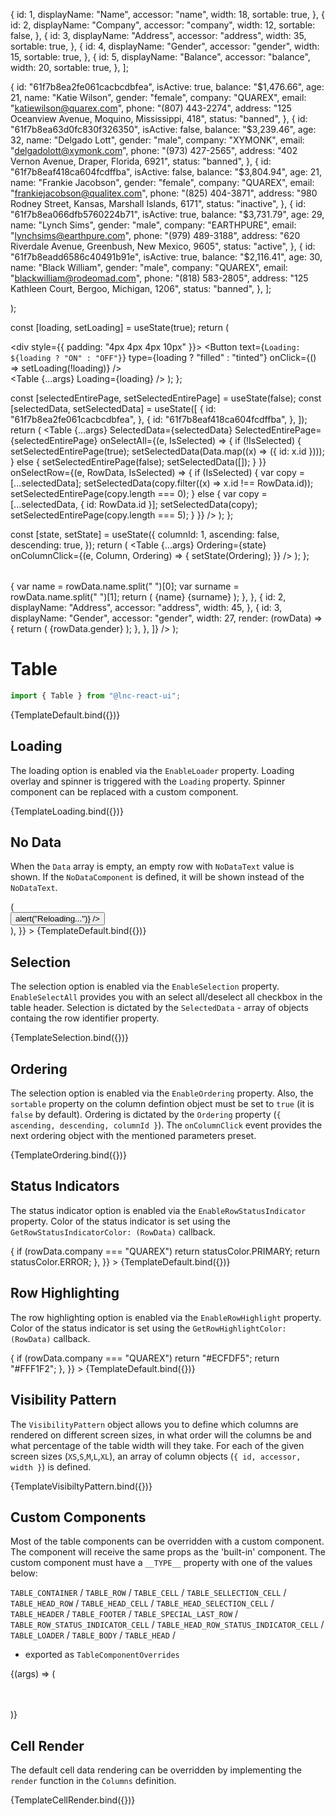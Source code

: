 
<Meta title="Data Display/Table" component={Table} />

  {
    id: 1,
    displayName: "Name",
    accessor: "name",
    width: 18,
    sortable: true,
  },
  {
    id: 2,
    displayName: "Company",
    accessor: "company",
    width: 12,
    sortable: false,
  },
  {
    id: 3,
    displayName: "Address",
    accessor: "address",
    width: 35,
    sortable: true,
  },
  {
    id: 4,
    displayName: "Gender",
    accessor: "gender",
    width: 15,
    sortable: true,
  },
  {
    id: 5,
    displayName: "Balance",
    accessor: "balance",
    width: 20,
    sortable: true,
  },
];

  {
    id: "61f7b8ea2fe061cacbcdbfea",
    isActive: true,
    balance: "$1,476.66",
    age: 21,
    name: "Katie Wilson",
    gender: "female",
    company: "QUAREX",
    email: "katiewilson@quarex.com",
    phone: "(807) 443-2274",
    address: "125 Oceanview Avenue, Moquino, Mississippi, 418",
    status: "banned",
  },
  {
    id: "61f7b8ea63d0fc830f326350",
    isActive: false,
    balance: "$3,239.46",
    age: 32,
    name: "Delgado Lott",
    gender: "male",
    company: "XYMONK",
    email: "delgadolott@xymonk.com",
    phone: "(973) 427-2565",
    address: "402 Vernon Avenue, Draper, Florida, 6921",
    status: "banned",
  },
  {
    id: "61f7b8eaf418ca604fcdffba",
    isActive: false,
    balance: "$3,804.94",
    age: 21,
    name: "Frankie Jacobson",
    gender: "female",
    company: "QUAREX",
    email: "frankiejacobson@qualitex.com",
    phone: "(825) 404-3871",
    address: "980 Rodney Street, Kansas, Marshall Islands, 6171",
    status: "inactive",
  },
  {
    id: "61f7b8ea066dfb5760224b71",
    isActive: true,
    balance: "$3,731.79",
    age: 29,
    name: "Lynch Sims",
    gender: "male",
    company: "EARTHPURE",
    email: "lynchsims@earthpure.com",
    phone: "(979) 489-3188",
    address: "620 Riverdale Avenue, Greenbush, New Mexico, 9605",
    status: "active",
  },
  {
    id: "61f7b8eadd6586c40491b91e",
    isActive: true,
    balance: "$2,116.41",
    age: 30,
    name: "Black William",
    gender: "male",
    company: "QUAREX",
    email: "blackwilliam@rodeomad.com",
    phone: "(818) 583-2805",
    address: "125 Kathleen Court, Bergoo, Michigan, 1206",
    status: "banned",
  },
];


  <Table
    {...args}
    VisibilityPattern={{
      XS: [
        {
          id: 1,
          accessor: "name",
          width: 100,
        },
      ],
      S: [
        {
          id: 2,
          accessor: "company",
          width: 40,
        },
        {
          id: 1,
          accessor: "name",
          width: 60,
        },
      ],
      M: [
        {
          id: 2,
          accessor: "company",
          width: 15,
        },
        {
          id: 3,
          accessor: "address",
          width: 10,
        },
        {
          id: 1,
          accessor: "name",
          width: 75,
        },
      ],
      L: [
        {
          id: 5,
          accessor: "balance",
          width: 15,
        },
        {
          id: 3,
          accessor: "address",
          width: 25,
        },
        {
          id: 2,
          accessor: "company",
          width: 15,
        },
        {
          id: 1,
          accessor: "name",
          width: 45,
        },
      ],
      XL: [
        {
          id: 1,
          accessor: "name",
          width: 18,
        },
        {
          id: 2,
          accessor: "company",
          width: 12,
        },
        {
          id: 3,
          accessor: "address",
          width: 40,
        },
        {
          id: 4,
          accessor: "gender",
          width: 15,
        },
        {
          id: 5,
          accessor: "balance",
          width: 15,
        },
      ],
    }}
  />
);

  const [loading, setLoading] = useState(true);
  return (
    <div>
      <div style={{ padding: "4px 4px 4px 10px" }}>
        <Button
          text={`Loading: ${loading ? "ON" : "OFF"}`}
          type={loading ? "filled" : "tinted"}
          onClick={() => setLoading(!loading)}
        />
      </div>
      <Table {...args} Loading={loading} />
    </div>
  );
};

  const [selectedEntirePage, setSelectedEntirePage] = useState(false);
  const [selectedData, setSelectedData] = useState([
    {
      id: "61f7b8ea2fe061cacbcdbfea",
    },
    {
      id: "61f7b8eaf418ca604fcdffba",
    },
  ]);
  return (
    <Table
      {...args}
      SelectedData={selectedData}
      SelectedEntirePage={selectedEntirePage}
      onSelectAll={(e, IsSelected) => {
        if (!IsSelected) {
          setSelectedEntirePage(true);
          setSelectedData(Data.map((x) => ({ id: x.id })));
        } else {
          setSelectedEntirePage(false);
          setSelectedData([]);
        }
      }}
      onSelectRow={(e, RowData, IsSelected) => {
        if (IsSelected) {
          var copy = [...selectedData];
          setSelectedData(copy.filter((x) => x.id !== RowData.id));
          setSelectedEntirePage(copy.length === 0);
        } else {
          var copy = [...selectedData, { id: RowData.id }];
          setSelectedData(copy);
          setSelectedEntirePage(copy.length === 5);
        }
      }}
    />
  );
};

  const [state, setState] = useState({
    columnId: 1,
    ascending: false,
    descending: true,
  });
  return (
    <Table
      {...args}
      Ordering={state}
      onColumnClick={(e, Column, Ordering) => {
        setState(Ordering);
      }}
    />
  );
};

  <Table
    {...args}
    Columns={[
      {
        id: 1,
        displayName: "Name",
        accessor: "name",
        width: 28,
        render: (rowData) => {
          var name = rowData.name.split(" ")[0];
          var surname = rowData.name.split(" ")[1];
          return (
            <span>
              {name}
              <span style={{ fontWeight: "bold", paddingLeft: "5px" }}>
                {surname}
              </span>
            </span>
          );
        },
      },
      {
        id: 2,
        displayName: "Address",
        accessor: "address",
        width: 45,
      },
      {
        id: 3,
        displayName: "Gender",
        accessor: "gender",
        width: 27,
        render: (rowData) => {
          return (
            <span
              style={{
                backgroundColor:
                  rowData.gender === "female" ? "#e36bbf" : "#4992d6",
                color: "white",
                padding: "4px 8px",
                borderRadius: "100px",
              }}
            >
              {rowData.gender}
            </span>
          );
        },
      },
    ]}
  />
);

# Table

```jsx
import { Table } from "@lnc-react-ui";
```

<Canvas>
  <Story
    name="Default"
    args={{
      ID: "UsersTable",
      RowIdentifier: "id",
      Columns: Columns,
      Data: Data,
    }}
  >
    {TemplateDefault.bind({})}
  </Story>
</Canvas>

<ArgsTable story="Default" />

## Loading

The loading option is enabled via the `EnableLoader` property.
Loading overlay and spinner is triggered with the `Loading` property.
Spinner component can be replaced with a custom component.

<Canvas>
  <Story
    name="Loading"
    args={{
      ID: "UsersTable",
      RowIdentifier: "id",
      EnableLoader: true,
      Loading: true,
      Columns: Columns,
      Data: Data,
    }}
  >
    {TemplateLoading.bind({})}
  </Story>
</Canvas>

## No Data

When the `Data` array is empty, an empty row with `NoDataText` value is shown.
If the `NoDataComponent` is defined, it will be shown instead of the `NoDataText`.

<Canvas>
  <Story
    name="No Data"
    args={{
      ID: "UsersTable",
      RowIdentifier: "id",
      Columns: Columns,
      Data: [],
      NoDataText: "",
      NoDataComponent: () => (
        <div
          style={{
            padding: "6px",
            display: "flex",
            justifyContent: "center",
          }}
        >
          <Button
            size="small"
            color="warning"
            type="basic"
            text="No data avaliable. Reload ?"
            onClick={() => alert("Reloading...")}
          />
        </div>
      ),
    }}
  >
    {TemplateDefault.bind({})}
  </Story>
</Canvas>

## Selection

The selection option is enabled via the `EnableSelection` property.
`EnableSelectAll` provides you with an select all/deselect all checkbox in the table header.
Selection is dictated by the `SelectedData` - array of objects containg the row identifier property.

<Canvas>
  <Story
    name="Selection"
    args={{
      ID: "UsersTable",
      RowIdentifier: "id",
      EnableSelection: true,
      EnableSelectAll: true,
      Columns: Columns,
      Data: Data,
    }}
  >
    {TemplateSelection.bind({})}
  </Story>
</Canvas>

## Ordering

The selection option is enabled via the `EnableOrdering` property.
Also, the `sortable` property on the column defintion object must be set to `true` (it is `false` by default).
Ordering is dictated by the `Ordering` property (`{ ascending, descending, columnId }`).
The `onColumnClick` event provides the next ordering object with the mentioned parameters preset.

<Canvas>
  <Story
    name="Ordering"
    args={{
      ID: "UsersTable",
      RowIdentifier: "id",
      EnableOrdering: true,
      Columns: Columns,
      Data: Data,
    }}
  >
    {TemplateOrdering.bind({})}
  </Story>
</Canvas>

## Status Indicators

The status indicator option is enabled via the `EnableRowStatusIndicator` property.
Color of the status indicator is set using the `GetRowStatusIndicatorColor: (RowData)` callback.

<Canvas>
  <Story
    name="Status Indicators"
    args={{
      ID: "UsersTable",
      RowIdentifier: "id",
      Columns: Columns,
      Data: Data,
      EnableRowStatusIndicator: true,
      GetRowStatusIndicatorColor: (rowData) => {
        if (rowData.company === "QUAREX") return statusColor.PRIMARY;
        return statusColor.ERROR;
      },
    }}
  >
    {TemplateDefault.bind({})}
  </Story>
</Canvas>

## Row Highlighting

The row highlighting option is enabled via the `EnableRowHighlight` property.
Color of the status indicator is set using the `GetRowHighlightColor: (RowData)` callback.

<Canvas>
  <Story
    name="Row Highlighting"
    args={{
      ID: "UsersTable",
      RowIdentifier: "id",
      Columns: Columns,
      Data: Data,
      EnableRowHighlight: true,
      GetRowHighlightColor: (rowData) => {
        if (rowData.company === "QUAREX") return "#ECFDF5";
        return "#FFF1F2";
      },
    }}
  >
    {TemplateDefault.bind({})}
  </Story>
</Canvas>

## Visibility Pattern

The `VisibilityPattern` object allows you to define which columns are rendered on different screen sizes,
in what order will the columns be and what percentage of the table width will they take.
For each of the given screen sizes (`XS`,`S`,`M`,`L`,`XL`), an array of column objects (`{ id, accessor, width }`)
is defined.

<Canvas>
  <Story
    name="Visibility Pattern"
    args={{
      ID: "UsersTable",
      RowIdentifier: "id",
      Columns: Columns,
      Data: Data,
    }}
  >
    {TemplateVisibiltyPattern.bind({})}
  </Story>
</Canvas>

## Custom Components

Most of the table components can be overridden with a custom component.
The component will receive the same props as the 'built-in' component.
The custom component must have a `__TYPE__` property with one of the values below:

`TABLE_CONTAINER` /
`TABLE_ROW` /
`TABLE_CELL` /
`TABLE_SELLECTION_CELL` /
`TABLE_HEAD_ROW` /
`TABLE_HEAD_CELL` /
`TABLE_HEAD_SELECTION_CELL` /
`TABLE_HEADER` /
`TABLE_FOOTER` /
`TABLE_SPECIAL_LAST_ROW` /
`TABLE_ROW_STATUS_INDICATOR_CELL` /
`TABLE_HEAD_ROW_STATUS_INDICATOR_CELL` /
`TABLE_LOADER` /
`TABLE_BODY` /
`TABLE_HEAD` /

- exported as `TableComponentOverrides`

<Canvas withSource="open">
  <Story
    name="Custom Components"
    args={{
      ID: "CustomComponents",
      RowIdentifier: "id",
      Columns: Columns,
      Data: Data,
      VisibilityPattern: {
        XS: [
          {
            id: 1,
            accessor: "name",
            width: 30,
          },
          {
            id: 2,
            accessor: "company",
            width: 30,
          },
          {
            id: 5,
            accessor: "balance",
            width: 40,
          },
        ],
        S: [
          {
            id: 1,
            accessor: "name",
            width: 30,
          },
          {
            id: 2,
            accessor: "company",
            width: 30,
          },
          {
            id: 5,
            accessor: "balance",
            width: 40,
          },
        ],
        M: [
          {
            id: 1,
            accessor: "name",
            width: 30,
          },
          {
            id: 2,
            accessor: "company",
            width: 30,
          },
          {
            id: 5,
            accessor: "balance",
            width: 40,
          },
        ],
        L: [
          {
            id: 1,
            accessor: "name",
            width: 30,
          },
          {
            id: 2,
            accessor: "company",
            width: 30,
          },
          {
            id: 5,
            accessor: "balance",
            width: 40,
          },
        ],
        XL: [
          {
            id: 1,
            accessor: "name",
            width: 30,
          },
          {
            id: 2,
            accessor: "company",
            width: 30,
          },
          {
            id: 5,
            accessor: "balance",
            width: 40,
          },
        ],
      },
    }}
  >
    {(args) => (
      <Table {...args}>
        <CustomTableHeader />
        <CustomTableCell />
        <CustomTableFooter />
      </Table>
    )}
  </Story>
</Canvas>

## Cell Render

The default cell data rendering can be overridden by
implementing the `render` function in the `Columns` definition.

<Canvas withSource="open">
  <Story
    name="Cell Render"
    args={{
      ID: "CellRender",
      RowIdentifier: "id",
      Data: Data,
    }}
  >
    {TemplateCellRender.bind({})}
  </Story>
</Canvas>
